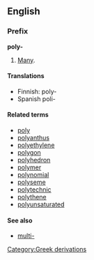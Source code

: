 ==English==
===Prefix===
'''poly-'''

#[[Many]].

====Translations====
*Finnish: poly-
*Spanish poli-

====Related terms====
*[[poly]]
*[[polyanthus]]
*[[polyethylene]]
*[[polygon]]
*[[polyhedron]]
*[[polymer]]
*[[polynomial]]
*[[polyseme]]
*[[polytechnic]]
*[[polythene]]
*[[polyunsaturated]]

====See also====
*[[multi-]]
[[Category:Greek derivations]]
